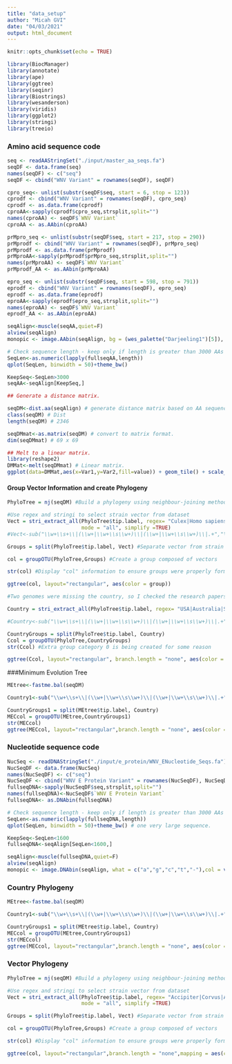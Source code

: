 ```yaml
---
title: "data_setup"
author: "Micah GVI"
date: "04/03/2021"
output: html_document
---
```


```r
knitr::opts_chunk$set(echo = TRUE)
```


```r
library(BiocManager)
library(annotate)
library(ape)
library(ggtree)
library(seqinr)
library(Biostrings)
library(wesanderson)
library(viridis)
library(ggplot2)
library(stringi)
library(treeio)
```


### Amino acid sequence code ####
```r
seq <- readAAStringSet("./input/master_aa_seqs.fa")
seqDF <- data.frame(seq)
names(seqDF) <- c("seq")
seqDF <- cbind("WNV Variant" = rownames(seqDF), seqDF)

cpro_seq<- unlist(substr(seqDF$seq, start = 6, stop = 123))
cprodf <- cbind("WNV Variant" = rownames(seqDF), cpro_seq)
cprodf <- as.data.frame(cprodf)
cproAA<-sapply(cprodf$cpro_seq,strsplit,split="")
names(cproAA) <- seqDF$`WNV Variant`
cproAA <- as.AAbin(cproAA)

prMpro_seq <- unlist(substr(seqDF$seq, start = 217, stop = 290))
prMprodf <- cbind("WNV Variant" = rownames(seqDF), prMpro_seq)
prMprodf <- as.data.frame(prMprodf)
prMproAA<-sapply(prMprodf$prMpro_seq,strsplit,split="")
names(prMproAA) <- seqDF$`WNV Variant`
prMprodf_AA <- as.AAbin(prMproAA)

epro_seq <- unlist(substr(seqDF$seq, start = 598, stop = 791))
eprodf <- cbind("WNV Variant" = rownames(seqDF), epro_seq)
eprodf <- as.data.frame(eprodf)
eproAA<-sapply(eprodf$epro_seq,strsplit,split="")
names(eproAA) <- seqDF$`WNV Variant`
eprodf_AA <- as.AAbin(eproAA)
```


```r
seqAlign<-muscle(seqAA,quiet=F)
alview(seqAlign)
monopic <- image.AAbin(seqAlign, bg = (wes_palette("Darjeeling1")[5]), col = wes_palette("Darjeeling1"), ylab = "WNV Variants", xlab = "Sequence Length", show.labels = T, cex.lab = 0.5, legend = T, aa.cex = 0.8)
```

```r
# Check sequence length - keep only if length is greater than 3000 AAs
SeqLen<-as.numeric(lapply(fullseqAA,length))
qplot(SeqLen, binwidth = 50)+theme_bw()

KeepSeq<-SeqLen>3000
seqAA<-seqAlign[KeepSeq,]
```

```r
## Generate a distance matrix.

seqDM<-dist.aa(seqAlign) # generate distance matrix based on AA sequences.
class(seqDM) # Dist
length(seqDM) # 2346

seqDMmat<-as.matrix(seqDM) # convert to matrix format.
dim(seqDMmat) # 69 x 69

## Melt to a linear matrix.
library(reshape2)
DMMat<-melt(seqDMmat) # Linear matrix.
ggplot(data=DMMat,aes(x=Var1,y=Var2,fill=value)) + geom_tile() + scale_fill_gradientn(colours=c("white","blue","green","red")) # Visualization not working.
```
#### Group Vector Information and create Phylogeny

```r
PhyloTree = nj(seqDM) #Build a phylogeny using neighbour-joining method <- <- 
```

```r

#Use regex and stringi to select strain vector from dataset
Vect = stri_extract_all(PhyloTree$tip.label, regex= "Culex|Homo sapiens|Culiseta|Corvus|Aves|Aedes|Culicidae",
                        mode = "all", simplify =TRUE) 
#Vect<-sub("\\w+\\s+\\|(\\w+|\\w+\\s\\w+)\\|(\\w+|\\w+\\s\\w+)\\|.+","\\1",PhyloTree$tip.label) #uses regex to capture all vectors. Only keeping here if needed in the future analysis

Groups = split(PhyloTree$tip.label, Vect) #Separate vector from strain name

col = groupOTU(PhyloTree,Groups) #Create a group composed of vectors

str(col) #Display "col" information to ensure groups were properly formed

```

```r
ggtree(col, layout="rectangular", aes(color = group))
```

```r
#Two genomes were missing the country, so I checked the research papers where the data was published and added in the missing countries to our dataset (Kenya and Czech Republic)

Country = stri_extract_all(PhyloTree$tip.label, regex= "USA|Australia|South Africa|Israel|Russia|India|Madagascar|Azerbaijan|Ukraine|Czech Republic|Kenya", mode = "all", simplify =TRUE) 

#Country<-sub("\\w+\\s+\\|(\\w+|\\w+\\s\\w+)\\|(\\w+|\\w+\\s\\w+)\\|.+","\\2",PhyloTree$tip.label) #uses regex to capture country 

CountryGroups = split(PhyloTree$tip.label, Country)
Ccol = groupOTU(PhyloTree,CountryGroups)
str(Ccol) #Extra group category 0 is being created for some reason
```

```r
ggtree(Ccol, layout="rectangular", branch.length = "none", aes(color = group))
```

###Minimum Evolution Tree
```r
MEtree<-fastme.bal(seqDM)

Country1<-sub("\\w+\\s+\\|(\\w+|\\w+\\s\\w+)\\|(\\w+|\\w+\\s\\w+)\\|.+","\\2",MEtree$tip.label) #uses regex to capture country 

CountryGroups1 = split(MEtree$tip.label, Country)
MECcol = groupOTU(MEtree,CountryGroups1)
str(MECcol)
ggtree(MECcol, layout="rectangular",branch.length = "none", aes(color = group))
```

### Nucleotide sequence code 
```r
NucSeq <- readDNAStringSet("./input/e_protein/WNV_ENucleotide_Seqs.fa")
NucSeqDF <- data.frame(NucSeq)
names(NucSeqDF) <- c("seq")
NucSeqDF <- cbind("WNV E Protein Variant" = rownames(NucSeqDF), NucSeqDF)
fullseqDNA<-sapply(NucSeqDF$seq,strsplit,split="")
names(fullseqDNA)<-NucSeqDF$`WNV E Protein Variant`  
fullseqDNA<- as.DNAbin(fullseqDNA)
```

```r
# Check sequence length - keep only if length is greater than 3000 AAs
SeqLen<-as.numeric(lapply(fullseqDNA,length)) 
qplot(SeqLen, binwidth = 50)+theme_bw() # one very large sequence.

KeepSeq<-SeqLen<1600
fullseqDNA<-seqAlign[SeqLen<1600,]
```


```r
seqAlign<-muscle(fullseqDNA,quiet=F)
alview(seqAlign)
monopic <- image.DNAbin(seqAlign, what = c("a","g","c","t","-"),col = viridis(5), ylab = "WNV Variants", xlab = "Sequence Length", show.labels = F, cex.lab = 0.5, legend = T)
```

### Country Phylogeny

```r
MEtree<-fastme.bal(seqDM)

Country1<-sub("\\w+\\s+\\|(\\w+|\\w+\\s\\w+)\\|(\\w+|\\w+\\s\\w+)\\|.+","\\2",MEtree$tip.label) #uses regex to capture country 

CountryGroups1 = split(MEtree$tip.label, Country)
MECcol = groupOTU(MEtree,CountryGroups1)
str(MECcol)
ggtree(MECcol, layout="rectangular",branch.length = "none", aes(color = group))
```

### Vector Phylogeny


```r
PhyloTree = nj(seqDM) #Build a phylogeny using neighbour-joining method 
```

```r
#Use regex and stringi to select strain vector from dataset
Vect = stri_extract_all(PhyloTree$tip.label, regex= "Accipiter|Corvus|Aves|Accipitridae|Anser|Aquila|Branta|Bubo|Buteo|Butorides|Cardinalis|Carpodacus|Ciconiidae|Colaptes|Columbia|Columbidae|Corvidae|Cyanocitta|Dumetella|Falco|Gallus|Laridae|Mimus|Passer|Passeridae|Passeriformes|Phalacrocorax|Phoenicopterus|Pica|Poecile|Quiscalus|Sciuridae|Turdus|Zenaida|Columba",
                        mode = "all", simplify =TRUE) 

Groups = split(PhyloTree$tip.label, Vect) #Separate vector from strain name

col = groupOTU(PhyloTree,Groups) #Create a group composed of vectors

str(col) #Display "col" information to ensure groups were properly formed

```

```r
ggtree(col, layout="rectangular",branch.length = "none",mapping = aes(color = group))
```


